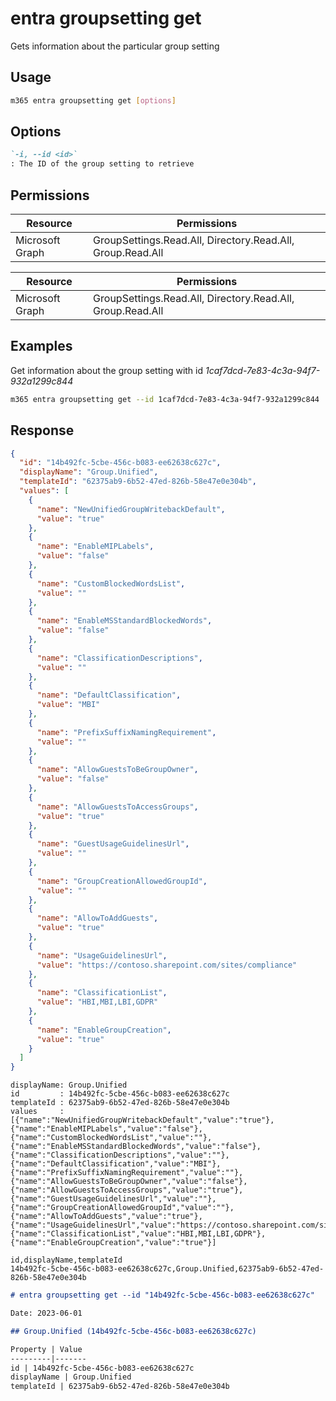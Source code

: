 
# entra groupsetting get

Gets information about the particular group setting

## Usage

```sh
m365 entra groupsetting get [options]
```

## Options

```md definition-list
`-i, --id <id>`
: The ID of the group setting to retrieve
```

<Global />

## Permissions

<Tabs>
  <TabItem value="Delegated">

  | Resource        | Permissions                                  |
  |-----------------|----------------------------------------------|
  | Microsoft Graph | GroupSettings.Read.All, Directory.Read.All, Group.Read.All |

  </TabItem>
  <TabItem value="Application">

  | Resource        | Permissions  |
  |-----------------|--------------|
  | Microsoft Graph | GroupSettings.Read.All, Directory.Read.All, Group.Read.All |

  </TabItem>
</Tabs>

## Examples

Get information about the group setting with id _1caf7dcd-7e83-4c3a-94f7-932a1299c844_

```sh
m365 entra groupsetting get --id 1caf7dcd-7e83-4c3a-94f7-932a1299c844
```

## Response

<Tabs>
  <TabItem value="JSON">

  ```json
  {
    "id": "14b492fc-5cbe-456c-b083-ee62638c627c",
    "displayName": "Group.Unified",
    "templateId": "62375ab9-6b52-47ed-826b-58e47e0e304b",
    "values": [
      {
        "name": "NewUnifiedGroupWritebackDefault",
        "value": "true"
      },
      {
        "name": "EnableMIPLabels",
        "value": "false"
      },
      {
        "name": "CustomBlockedWordsList",
        "value": ""
      },
      {
        "name": "EnableMSStandardBlockedWords",
        "value": "false"
      },
      {
        "name": "ClassificationDescriptions",
        "value": ""
      },
      {
        "name": "DefaultClassification",
        "value": "MBI"
      },
      {
        "name": "PrefixSuffixNamingRequirement",
        "value": ""
      },
      {
        "name": "AllowGuestsToBeGroupOwner",
        "value": "false"
      },
      {
        "name": "AllowGuestsToAccessGroups",
        "value": "true"
      },
      {
        "name": "GuestUsageGuidelinesUrl",
        "value": ""
      },
      {
        "name": "GroupCreationAllowedGroupId",
        "value": ""
      },
      {
        "name": "AllowToAddGuests",
        "value": "true"
      },
      {
        "name": "UsageGuidelinesUrl",
        "value": "https://contoso.sharepoint.com/sites/compliance"
      },
      {
        "name": "ClassificationList",
        "value": "HBI,MBI,LBI,GDPR"
      },
      {
        "name": "EnableGroupCreation",
        "value": "true"
      }
    ]
  }
  ```

  </TabItem>
  <TabItem value="Text">

  ```text
  displayName: Group.Unified
  id         : 14b492fc-5cbe-456c-b083-ee62638c627c
  templateId : 62375ab9-6b52-47ed-826b-58e47e0e304b
  values     : [{"name":"NewUnifiedGroupWritebackDefault","value":"true"},{"name":"EnableMIPLabels","value":"false"},{"name":"CustomBlockedWordsList","value":""},{"name":"EnableMSStandardBlockedWords","value":"false"},{"name":"ClassificationDescriptions","value":""},{"name":"DefaultClassification","value":"MBI"},{"name":"PrefixSuffixNamingRequirement","value":""},{"name":"AllowGuestsToBeGroupOwner","value":"false"},{"name":"AllowGuestsToAccessGroups","value":"true"},{"name":"GuestUsageGuidelinesUrl","value":""},{"name":"GroupCreationAllowedGroupId","value":""},{"name":"AllowToAddGuests","value":"true"},{"name":"UsageGuidelinesUrl","value":"https://contoso.sharepoint.com/sites/compliance"},{"name":"ClassificationList","value":"HBI,MBI,LBI,GDPR"},{"name":"EnableGroupCreation","value":"true"}]
  ```

  </TabItem>
  <TabItem value="CSV">

  ```csv
  id,displayName,templateId
  14b492fc-5cbe-456c-b083-ee62638c627c,Group.Unified,62375ab9-6b52-47ed-826b-58e47e0e304b
  ```

  </TabItem>
  <TabItem value="Markdown">

  ```md
  # entra groupsetting get --id "14b492fc-5cbe-456c-b083-ee62638c627c"

  Date: 2023-06-01

  ## Group.Unified (14b492fc-5cbe-456c-b083-ee62638c627c)

  Property | Value
  ---------|-------
  id | 14b492fc-5cbe-456c-b083-ee62638c627c
  displayName | Group.Unified
  templateId | 62375ab9-6b52-47ed-826b-58e47e0e304b
  ```

  </TabItem>
</Tabs>
